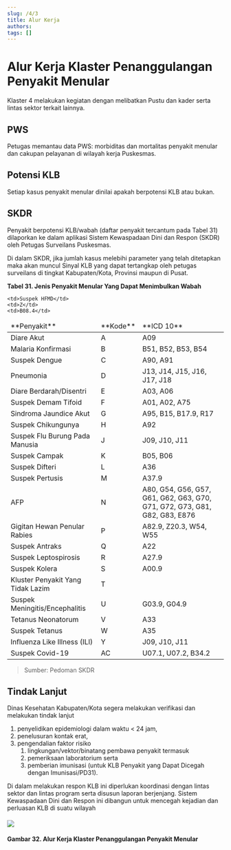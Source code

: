 ```yaml
---
slug: /4/3
title: Alur Kerja
authors: 
tags: []
---
```

# Alur Kerja Klaster Penanggulangan Penyakit Menular 
Klaster 4 melakukan kegiatan dengan melibatkan Pustu dan kader serta lintas sektor terkait lainnya.
## PWS
Petugas memantau data PWS: morbiditas dan mortalitas penyakit menular dan cakupan pelayanan di wilayah kerja Puskesmas.
## Potensi KLB
Setiap kasus penyakit menular dinilai apakah berpotensi KLB atau bukan.
## SKDR
Penyakit berpotensi KLB/wabah (daftar penyakit tercantum pada Tabel 31) dilaporkan ke dalam aplikasi Sistem Kewaspadaan Dini dan Respon (SKDR) oleh Petugas Surveilans Puskesmas.

Di dalam SKDR, jika jumlah kasus melebihi parameter yang telah ditetapkan maka akan muncul Sinyal KLB yang dapat tertangkap oleh petugas surveilans di tingkat Kabupaten/Kota, Provinsi maupun di Pusat.

**Tabel 31. Jenis Penyakit Menular Yang Dapat Menimbulkan Wabah**

<table>
  <thead style={{textAlign:'center'}}>
    <td>**Penyakit**</td>
    <td>**Kode**</td>
    <td>**ICD 10**</td>
  </thead>
  
  <tr>
    <td>Diare Akut</td>
    <td>A</td>
    <td>A09</td>
  </tr> 
  <tr>
    <td>Malaria Konfirmasi</td>
    <td>B</td>
    <td>B51, B52, B53, B54</td>
  </tr>
  
  <tr>
    <td>Suspek Dengue</td>
    <td>C</td>
    <td>A90, A91</td>
  </tr>
  
  <tr>
    <td>Pneumonia</td>
    <td>D</td>
    <td>J13, J14, J15, J16, J17, J18</td>
  </tr>
  
  <tr>
    <td>Diare Berdarah/Disentri</td>
    <td>E</td>
    <td>A03, A06</td>
  </tr>
  
  <tr>
    <td>Suspek Demam Tifoid</td>
    <td>F</td>
    <td>A01, A02, A75</td>
  </tr>
  
  <tr>
    <td>Sindroma Jaundice Akut</td>
    <td>G</td>
    <td>A95, B15, B17.9, R17</td>
  </tr>
  
  <tr>
    <td>Suspek Chikungunya</td>
    <td>H</td>
    <td>A92</td>
  </tr> 
  <tr>
    <td>Suspek Flu Burung Pada Manusia</td>
    <td>J</td>
    <td>J09, J10, J11</td>
  </tr>
  
  <tr>
    <td>Suspek Campak</td>
    <td>K</td>
    <td>B05, B06</td>
  </tr>
  
  <tr>
    <td>Suspek Difteri</td>
    <td>L</td>
    <td>A36</td>
  </tr>
  
  <tr>
    <td>Suspek Pertusis</td>
    <td>M</td>
    <td>A37.9</td>
  </tr>
  
  <tr>
    <td>AFP</td>
    <td>N</td>
    <td>A80, G54, G56, G57, G61, G62, G63, G70, G71, G72, G73, G81, G82, G83, E876</td>
  </tr>
  
  <tr>
    <td>Gigitan Hewan Penular Rabies</td>
    <td>P</td>
    <td>A82.9, Z20.3, W54, W55</td>
  </tr>
  
  <tr>
    <td>Suspek Antraks</td>
    <td>Q</td>
    <td>A22</td>
  </tr>
  
  <tr>
    <td>Suspek Leptospirosis</td>
    <td>R</td>
    <td>A27.9</td>
  </tr> 
  <tr>
    <td>Suspek Kolera</td>
    <td>S</td>
    <td>A00.9</td>
  </tr>
  
  <tr>
    <td>Kluster Penyakit Yang Tidak Lazim</td>
    <td>T</td>
    <td>  </td>
  </tr>
  <tr>
    <td>Suspek Meningitis/Encephalitis</td>
    <td>U</td>
    <td>G03.9, G04.9</td>
  </tr>
<tr>
  
  <td>Tetanus Neonatorum</td>
  <td>V</td>
  <td>A33</td>
</tr>
<tr>
  
  <td>Suspek Tetanus</td>
  <td>W</td>
  <td>A35</td>
</tr>
  
  <tr>
    <td>Influenza Like Illness (ILI)</td>
    <td>Y</td>
    <td>J09, J10, J11</td>
  </tr>
  
  <tr>
    
    <td>Suspek HFMD</td>
    <td>Z</td>
    <td>B08.4</td>
    
  </tr>
  <tr>
    <td>Suspek Covid-19</td>
    <td>AC</td>
    <td>U07.1, U07.2, B34.2</td>
  </tr>
</table>
  
> Sumber: Pedoman SKDR

## Tindak Lanjut
Dinas Kesehatan Kabupaten/Kota segera melakukan verifikasi dan melakukan tindak lanjut 
1. penyelidikan epidemiologi dalam waktu \< 24 jam, 
2. penelusuran kontak erat, 
3. pengendalian faktor risiko 
    1. lingkungan/vektor/binatang pembawa penyakit termasuk 
    2. pemeriksaan laboratorium serta 
    3. pemberian imunisasi (untuk KLB Penyakit yang Dapat Dicegah dengan Imunisasi/PD31).

Di dalam melakukan respon KLB ini diperlukan koordinasi dengan lintas sektor dan lintas program serta disusun laporan berjenjang. Sistem Kewaspadaan Dini dan Respon ini dibangun untuk mencegah kejadian dan perluasan KLB di suatu wilayah



#### ![](/ilm/image091.png)

**Gambar 32. Alur Kerja Klaster Penanggulangan Penyakit Menular**


